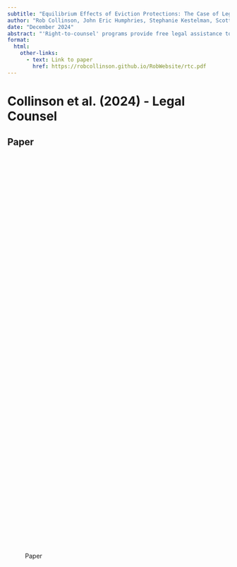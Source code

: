 ```yaml
---
subtitle: "Equilibrium Effects of Eviction Protections: The Case of Legal Assistance"
author: "Rob Collinson, John Eric Humphries, Stephanie Kestelman, Scott Nelson, Winnie van Dijk & Daniel Waldinger"
date: "December 2024"
abstract: "'Right-to-counsel' programs provide free legal assistance to tenants in eviction court. Legal assistance can delay or prevent eviction. However, large-scale legal assistance programs can also generate costs for tenants due to equilibrium rental market responses. In this paper, we study how right to counsel impacts rental markets when implemented at scale, and quantify the policy’s impact on tenant welfare. Leveraging the geographic rollout of New York City’s program, we find listed rent prices rose by $22-$38/month within two years of policy implementation, with larger increases in areas with higher baseline eviction rates. We do not find evidence that landlords adjusted on other margins, such as tenant screening or improvements to habitability. Guided by these results, we develop a framework to evaluate the policy’s welfare implications for tenants, incorporating the trade-off between protection from eviction and higher rent prices. We quantify the parameters of our framework using linked data on eviction court cases, rental housing listings, and tenant earnings trajectories. Despite the direct benefits and insurance value of stronger eviction protections, the estimated price increases are large enough to generate a small net reduction in ex-ante tenant welfare."
format: 
  html: 
    other-links: 
      - text: Link to paper
        href: https://robcollinson.github.io/RobWebsite/rtc.pdf
---
```


# Collinson et al. (2024) - Legal Counsel {#sec-Collinson-et-al-2024-legal}

## Paper

![Paper](C:/Users/maryd/OneDrive/UW%20Madison/Research/Housing%20Book/Papers/Collinson%20et%20al.%20(2024)%20-%20Legal%20Assistance.pdf){width="750px" height="900px"}
